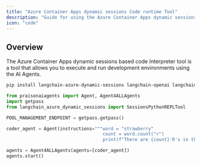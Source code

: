 ```yaml
---
title: "Azure Container Apps dynamic sessions Code runtime Tool"
description: "Guide for using the Azure Container Apps dynamic sessions based code Interpreter tool with Agent4ALL agents."
icon: "code"
---
```


## Overview

The Azure Container Apps dynamic sessions based code Interpreter tool is a tool that allows you to execute and run development environments using the AI Agents.

```bash
pip install langchain-azure-dynamic-sessions langchain-openai langchainhub langchain langchain-community
```

```python
from praisonaiagents import Agent, Agent4ALLAgents
import getpass
from langchain_azure_dynamic_sessions import SessionsPythonREPLTool

POOL_MANAGEMENT_ENDPOINT = getpass.getpass()

coder_agent = Agent(instructions="""word = "strawberry"
                                    count = word.count("r")
                                    print(f"There are {count}'R's in the word 'Strawberry'")""", tools=[SessionsPythonREPLTool])

agents = Agent4ALLAgents(agents=[coder_agent])
agents.start()
```
